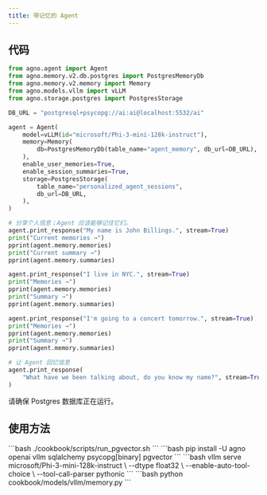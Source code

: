 ```yaml
---
title: 带记忆的 Agent
---
```


## 代码

```python cookbook/models/vllm/memory.py
from agno.agent import Agent
from agno.memory.v2.db.postgres import PostgresMemoryDb
from agno.memory.v2.memory import Memory
from agno.models.vllm import vLLM
from agno.storage.postgres import PostgresStorage

DB_URL = "postgresql+psycopg://ai:ai@localhost:5532/ai"

agent = Agent(
    model=vLLM(id="microsoft/Phi-3-mini-128k-instruct"),
    memory=Memory(
        db=PostgresMemoryDb(table_name="agent_memory", db_url=DB_URL),
    ),
    enable_user_memories=True,
    enable_session_summaries=True,
    storage=PostgresStorage(
        table_name="personalized_agent_sessions",
        db_url=DB_URL,
    ),
)

# 分享个人信息；Agent 应该能够记住它们。
agent.print_response("My name is John Billings.", stream=True)
print("Current memories →")
pprint(agent.memory.memories)
print("Current summary →")
pprint(agent.memory.summaries)

agent.print_response("I live in NYC.", stream=True)
print("Memories →")
pprint(agent.memory.memories)
print("Summary →")
pprint(agent.memory.summaries)

agent.print_response("I'm going to a concert tomorrow.", stream=True)
print("Memories →")
pprint(agent.memory.memories)
print("Summary →")
pprint(agent.memory.summaries)

# 让 Agent 回忆信息
agent.print_response(
    "What have we been talking about, do you know my name?", stream=True
)
```
<Note>
  请确保 Postgres 数据库正在运行。
</Note>

## 使用方法

<Steps>
  <Snippet file="create-venv-step.mdx" />

  <Step title="启动 Postgres 数据库">
    ```bash
    ./cookbook/scripts/run_pgvector.sh
    ```
  </Step>

  <Step title="安装库">
    ```bash
    pip install -U agno openai vllm sqlalchemy psycopg[binary] pgvector
    ```
  </Step>

  <Step title="启动 vLLM 服务器">
    ```bash
    vllm serve microsoft/Phi-3-mini-128k-instruct \
        --dtype float32 \
        --enable-auto-tool-choice \
        --tool-call-parser pythonic
    ```
  </Step>

  <Step title="运行 Agent">
    ```bash
    python cookbook/models/vllm/memory.py
    ```
  </Step>
</Steps>